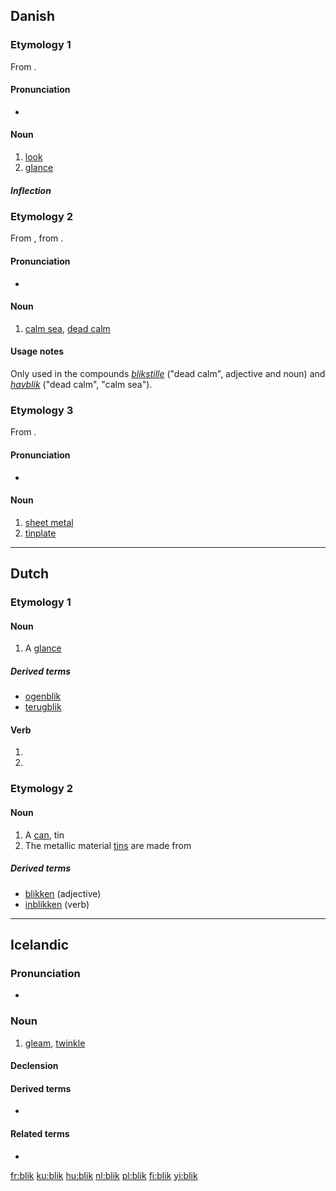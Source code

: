 ==Danish==

===Etymology 1===
From {{etyl|gml|da}} {{term|blick|lang=gml}}.

====Pronunciation====
* {{IPA|/blek/|[b̥leɡ̊]|lang=da}}

====Noun====
{{da-noun|stem=blikk|et|e}}

# [[look]]
# [[glance]]

=====Inflection=====
{{da-noun-infl|stem=blikk|et|e}}

===Etymology 2===
From {{etyl|non|da}} {{term|blik|lang=non}}, from {{etyl|gml|da}} {{term|blick|lang=gml}}.

====Pronunciation====
* {{IPA|/blek/|[b̥leɡ̊]|lang=da}}

====Noun====
{{infl|da|noun|g=n}}

# {{archaic|lang=da}} [[calm sea]], [[dead calm]]

====Usage notes====
Only used in the compounds ''[[blikstille]]'' ("dead calm", adjective and noun) and ''[[havblik]]'' ("dead calm", "calm sea").

===Etymology 3===
From {{etyl|gml|da}} {{term|bleck|lang=gml}}.

====Pronunciation====
* {{IPA|/blek/|[b̥leɡ̊]|lang=da}}

====Noun====
{{da-noun|stem=blikk|et|-}}

# [[sheet metal]]
# [[tinplate]]

----

==Dutch==

===Etymology 1===

====Noun====
{{nl-noun|g=m|blikken|blikje}}

# A [[glance]]

=====Derived terms=====
* [[ogenblik]] {{n}}
* [[terugblik]] {{m}}

====Verb====
{{infl|nl}}

# {{nl-verb-form|p=1|n=sg|t=pres|m=ind|blikken}}
# {{nl-verb-form|m=imp|blikken}}

===Etymology 2===

====Noun====
{{nl-noun|blikken|blikje|g=n}}

# A [[can]], tin
# The metallic material [[tin]]s are made from

=====Derived terms=====
* [[blikken]] (adjective)
* [[inblikken]] (verb)

----

==Icelandic==

===Pronunciation===
* {{IPA|/plɪːk/|lang=is}}
*: {{rhymes|ɪːk|lang=is}}

===Noun===
{{is-noun|n|bliks|blik}}

# [[gleam]], [[twinkle]]

====Declension====
{{is-decl-noun-n-s|bl|i|k}}

====Derived terms====
* {{l|is|augnablik}}

====Related terms====
* {{l|is|blika}}

[[fr:blik]]
[[ku:blik]]
[[hu:blik]]
[[nl:blik]]
[[pl:blik]]
[[fi:blik]]
[[yi:blik]]